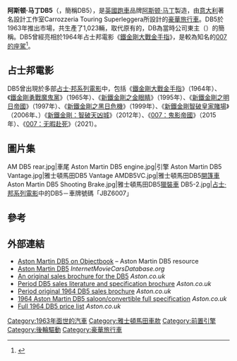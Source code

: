 {{noteTA
|G1=James Bond
|1=zh-cn:阿斯顿·马丁; zh-hk:雅士頓馬田; zh-tw:奧斯頓馬丁
|2=zh-tw:詹姆士·龐德;zh-hk:占士邦;zh-cn:詹姆斯·邦德;
}}
{{Infobox automobile
|image       = aston.db5.coupe.300pix.jpg
|name        = Aston Martin DB5
|manufacturer= [[雅士頓·馬田|雅士頓·馬田]]
|production  = 1963年–1965年<br />共1,023輛<ref name="autozine">{{cite web|url=http://www.autozine.org/Classiccar/html/Aston/DB5.html |title=Aston Martin DB5 (1963) |year=2005 |first=Mark |last=Wan |publisher=AutoZine.org |deadurl=yes |archiveurl=https://web.archive.org/web/20081005214328/http://www.autozine.org/Classiccar/html/Aston/DB5.html |archivedate=2008-10-05 }}</ref>
|predecessor = {{link-en|雅士頓馬田DB4|Aston Martin DB4}}
|successor   = {{link-en|雅士頓馬田DB6|Aston Martin DB6}}
|class       = [[豪華旅行車|豪華旅行車]]
|body_style  = 兩門 2+2 [[轎跑車|轎跑車]]<br />兩門 [[開篷車|開篷車]]（123輛）<br />兩門 [[獵裝車|獵裝車]]（13輛）<ref name="AMsb">{{cite web | url = http://www.astonmartins.com/db4_5_6_s/db5_radford_shooting_brake.htm | title = Aston Martin DB5 Shooting Brake by Harold Radford (1965–1967) | last = Cottingham | first = Tim | date = 9 July 2008 | publisher = AstonMartins.com | accessdate = 2015-08-04 | archive-date = 2012-06-15 | archive-url = https://web.archive.org/web/20120615134831/http://www.astonmartins.com/db4_5_6_s/db5_radford_shooting_brake.htm | dead-url = no }}</ref>
|layout      = [[前置後驅|前置後驅]]
|length      = {{convert|4.57|m|in|1}}
|width       = {{convert|1.68|m|in|1}}
|engine      = 3,995 cc {{link-en|塔德克·馬雷克|Tadek Marek}}[[直列六缸引擎|直列六缸引擎]]
|transmission      = 4前速[[手動變速器|手動變速器]]（可配備[[超速傳動|超速傳動]]裝置）<br>[[采埃孚|ZF]] all-synchro 5前速手動變速器<br>博格華納DG / 型號8 [[自動變速器|自動變速器]]
}}
'''阿斯顿·马丁DB5'''（{{lang-en|Aston Martin DB5}}，簡稱DB5），是[[英國|英國]][[跑車|跑車]]品牌[[阿斯顿·马丁|阿斯顿·马丁]]製造，由[[意大利|意大利]]著名設計工作室Carrozzeria Touring Superleggera所設計的[[豪華旅行車|豪華旅行車]]。DB5於1963年推出市場，共生產了1,023輛，取代原有的{{link-en|雅士頓馬田DB4|Aston Martin DB4}}，DB為當時公司東主{{link-en|大衛·布朗 (企業家)|David Brown (entrepreneur)|大衛·布朗爵士}}（{{lang|en|Sir David Brown}}）的簡稱。DB5曾經亮相於1964年占士邦電影《[[鐵金剛大戰金手指|鐵金剛大戰金手指]]》，是較為知名的[[007的座駕|007的座駕]]<ref name=mi6>{{cite web |author=Copyright 1998–2011 |url=http://www.mi6.co.uk/sections/q-branch/astonmartindb5.php3 |title=Aston Martin DB5 :: Q Branch :: MI6 :: The Home Of James Bond 007 |publisher=MI6 |accessdate=27 January 2011 |deadurl=yes |archiveurl=https://web.archive.org/web/20090108082013/http://www.mi6.co.uk///sections/q-branch/astonmartindb5.php3 |archivedate=2009年1月8日 |df= }}</ref>。

== 占士邦電影 ==
DB5曾出現於多部[[占士·邦系列電影|占士·邦系列電影]]中，包括《[[鐵金剛大戰金手指|鐵金剛大戰金手指]]》（1964年）、《[[鐵金剛勇戰魔鬼黨|鐵金剛勇戰魔鬼黨]]》（1965年）{{sfn|Pfeiffer|Worrall|1998|p=33}}、《[[新鐵金剛之金眼睛|新鐵金剛之金眼睛]]》（1995年）、《[[新鐵金剛之明日帝國|新鐵金剛之明日帝國]]》（1997年）、《[[新鐵金剛之黑日危機|新鐵金剛之黑日危機]]》（1999年）、《[[新鐵金剛智破皇家賭場|新鐵金剛智破皇家賭場]]》（2006年、）《[[新鐵金剛：智破天凶城|新鐵金剛：智破天凶城]]》（2012年）、《[[007：鬼影帝國|007：鬼影帝國]]》（2015年）、《[[007：生死交戰|007：无暇赴死]]》（2021）。

== 圖片集 ==
<gallery>
AM DB5 rear.jpg|車尾
Aston Martin DB5 engine.jpg|引擎
Aston Martin DB5 Vantage.jpg|雅士頓馬田DB5 Vantage
AMDB5VC.jpg|雅士頓馬田DB5[[開篷車|開篷車]]
Aston Martin DB5 Shooting Brake.jpg|雅士頓馬田DB5[[獵裝車|獵裝車]]
DB5-2.jpg|[[占士·邦系列電影|占士·邦系列電影]]中的DB5－車牌號碼「JBZ6007」
</gallery>

== 參考 ==
{{reflist}}

== 外部連結 ==
* [https://web.archive.org/web/20070928022627/http://www.objectbook.com/aston-martin.html Aston Martin DB5 on Objectbook] – Aston Martin DB5 resource
* [http://www.imcdb.org/vehicles.php?make=Aston+Martin+&model=db5 Aston Martin DB5] {{Wayback|url=http://www.imcdb.org/vehicles.php?make=Aston+Martin+&model=db5 |date=20160303214124 }} ''InternetMovieCarsDatabase.org''
* [https://web.archive.org/web/20110904140838/http://www.aston.co.uk/brochures/files/DB5c.pdf An original sales brochure for the DB5] ''Aston.co.uk''
* [https://web.archive.org/web/20110904140533/http://www.aston.co.uk/brochures/files/DB5b.pdf Period DB5 sales literature and specification brochure] ''Aston.co.uk''
* [https://web.archive.org/web/20110904140410/http://www.aston.co.uk/brochures/files/DB5a.pdf Period original 1964 DB5 sales brochure] ''Aston.co.uk''
* [https://web.archive.org/web/20120320191809/http://www.aston.co.uk/brochures/files/DB5+Specs.pdf 1964 Aston Martin DB5 saloon/convertible full specification] ''Aston.co.uk''
* [https://web.archive.org/web/20120320191844/http://www.aston.co.uk/brochures/files/DB5+prices+and+terms.pdf Full 1964 DB5 price list] ''Aston.co.uk''

[[Category:1963年面世的汽車|Category:1963年面世的汽車]]
[[Category:雅士頓馬田車款|Category:雅士頓馬田車款]]
[[Category:前置引擎|Category:前置引擎]]
[[Category:後輪驅動|Category:後輪驅動]]
[[Category:豪華旅行車|Category:豪華旅行車]]